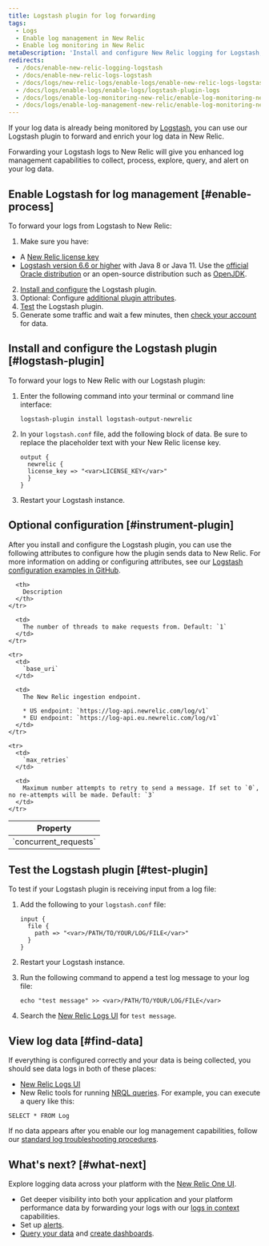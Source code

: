 ```yaml
---
title: Logstash plugin for log forwarding
tags:
  - Logs
  - Enable log management in New Relic
  - Enable log monitoring in New Relic
metaDescription: 'Install and configure New Relic logging for Logstash, so you can use enhanced log management capabilities.'
redirects:
  - /docs/enable-new-relic-logging-logstash
  - /docs/enable-new-relic-logs-logstash
  - /docs/logs/new-relic-logs/enable-logs/enable-new-relic-logs-logstash
  - /docs/logs/enable-logs/enable-logs/logstash-plugin-logs
  - /docs/logs/enable-log-monitoring-new-relic/enable-log-monitoring-new-relic/logstash-plugin-log-forwarding
  - /docs/logs/enable-log-management-new-relic/enable-log-monitoring-new-relic/logstash-plugin-log-forwarding
---
```


If your log data is already being monitored by [Logstash](https://www.elastic.co/products/logstash), you can use our Logstash plugin to forward and enrich your log data in New Relic.

Forwarding your Logstash logs to New Relic will give you enhanced log management capabilities to collect, process, explore, query, and alert on your log data.

## Enable Logstash for log management [#enable-process]

To forward your logs from Logstash to New Relic:

1. Make sure you have:

* A [New Relic license key](/docs/apis/intro-apis/new-relic-api-keys/#ingest-license-key)
* [Logstash version 6.6 or higher](https://www.elastic.co/guide/en/logstash/current/installing-logstash.html) with Java 8 or Java 11. Use the [official Oracle distribution](http://www.oracle.com/technetwork/java/javase/downloads/index.html) or an open-source distribution such as [OpenJDK](http://openjdk.java.net/).

2. [Install and configure](#logstash-plugin) the Logstash plugin.
3. Optional: Configure [additional plugin attributes](#instrument-plugin).
4. [Test](#test-plugin) the Logstash plugin.
5. Generate some traffic and wait a few minutes, then [check your account](#find-data) for data.

## Install and configure the Logstash plugin [#logstash-plugin]

To forward your logs to New Relic with our Logstash plugin:

1. Enter the following command into your terminal or command line interface:
   ```
   logstash-plugin install logstash-output-newrelic
   ```
2. In your `logstash.conf` file, add the following block of data. Be sure to replace the placeholder text with your New Relic license key.
   ```
   output {
     newrelic {
     license_key => "<var>LICENSE_KEY</var>"
     }
   }
   ```
3. Restart your Logstash instance.

## Optional configuration [#instrument-plugin]

After you install and configure the Logstash plugin, you can use the following attributes to configure how the plugin sends data to New Relic. For more information on adding or configuring attributes, see our [Logstash configuration examples in GitHub](https://github.com/newrelic/logstash-examples/blob/master/README.md#example-configurations-for-logstash).

<table>
  <thead>
    <tr>
      <th style={{ width: "200px" }}>
        Property
      </th>

      <th>
        Description
      </th>
    </tr>
  </thead>

  <tbody>
    <tr>
      <td>
        `concurrent_requests`
      </td>

      <td>
        The number of threads to make requests from. Default: `1`
      </td>
    </tr>

    <tr>
      <td>
        `base_uri`
      </td>

      <td>
        The New Relic ingestion endpoint.

        * US endpoint: `https://log-api.newrelic.com/log/v1`
        * EU endpoint: `https://log-api.eu.newrelic.com/log/v1`
      </td>
    </tr>

    <tr>
      <td>
        `max_retries`
      </td>

      <td>
        Maximum number attempts to retry to send a message. If set to `0`, no re-attempts will be made. Default: `3`
      </td>
    </tr>
  </tbody>
</table>

## Test the Logstash plugin [#test-plugin]

To test if your Logstash plugin is receiving input from a log file:

1. Add the following to your `logstash.conf` file:

   ```
   input {
     file {
       path => "<var>/PATH/TO/YOUR/LOG/FILE</var>"
     }
   }
   ```

2. Restart your Logstash instance.

3. Run the following command to append a test log message to your log file:

   ```
   echo "test message" >> <var>/PATH/TO/YOUR/LOG/FILE</var>
   ```

4. Search the [New Relic Logs UI](https://one.newrelic.com/launcher/logger.log-launcher) for `test message`.

## View log data [#find-data]

If everything is configured correctly and your data is being collected, you should see data logs in both of these places:

* [New Relic Logs UI](https://one.newrelic.com/launcher/logger.log-launcher)
* New Relic tools for running [NRQL queries](/docs/chart-builder/use-chart-builder/choose-data/use-advanced-nrql-mode-specify-data). For example, you can execute a query like this:

```
SELECT * FROM Log
```

If no data appears after you enable our log management capabilities, follow our [standard log troubleshooting procedures](/docs/logs/log-management/troubleshooting/no-log-data-appears-ui/).

## What's next? [#what-next]

Explore logging data across your platform with the [New Relic One UI](/docs/logs/log-management/ui-data/use-logs-ui/).

* Get deeper visibility into both your application and your platform performance data by forwarding your logs with our [logs in context](/docs/logs/enable-log-management-new-relic/configure-logs-context/configure-logs-context-apm-agents/) capabilities.
* Set up [alerts](/docs/alerts-applied-intelligence/new-relic-alerts/alert-conditions/create-alert-conditions/).
* [Query your data](/docs/query-your-data/explore-query-data/get-started/introduction-querying-new-relic-data/) and [create dashboards](/docs/query-your-data/explore-query-data/dashboards/introduction-dashboards/).
